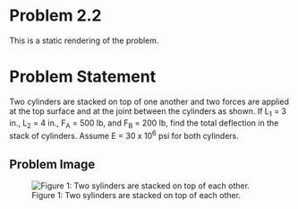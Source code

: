 # Problem 2.2 {.unnumbered}

This is a static rendering of the problem.

# Problem Statement
Two cylinders are stacked on top of one another and two forces are applied at the top surface and at the joint between the cylinders as shown. If L<sub>1</sub> = 3 in., L<sub>2</sub> = 4 in., F<sub>A</sub> = 500 lb, and F<sub>B</sub> = 200 lb, find the total deflection in the stack of cylinders. Assume E = 30 x 10<sup>6</sup> psi for both cylinders. 

## Problem Image

![Figure 1: Two sylinders are stacked on top of each other.](images/139.png){fig-alt="Picture with two cylinders stacked on top of each other and two forces are applied at the top surface and at the joint between teh cylinders as shown."}

